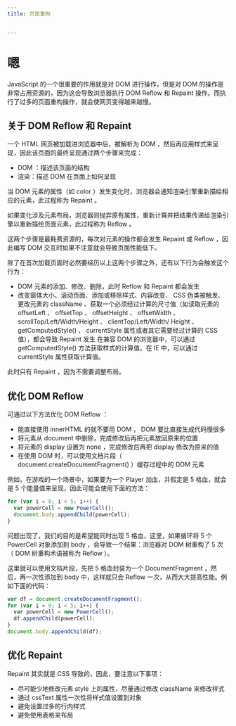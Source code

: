 ```yaml
---
title: 页面重构


---
```


# 嗯

JavaScript 的一个很重要的作用就是对 DOM 进行操作，但是对 DOM 的操作是非常占用资源的，因为这会导致浏览器执行 DOM Reflow 和 Repaint
操作。而执行了过多的页面重构操作，就会使网页变得越来越慢。

## 关于 DOM Reflow 和 Repaint

一个 HTML 网页被加载进浏览器中后，被解析为 DOM ，然后再应用样式来呈现，因此该页面的最终呈现通过两个步骤来完成：

- DOM ：描述该页面的结构
- 渲染：描述 DOM 在页面上如何呈现

当 DOM 元素的属性（如 color ）发生变化时，浏览器会通知渲染引擎重新描绘相应的元素，此过程称为 Repaint 。

如果变化涉及元素布局，浏览器则抛弃原有属性，重新计算并把结果传递给渲染引擎以重新描绘页面元素，此过程称为 Reflow 。

这两个步骤是最耗费资源的，每次对元素的操作都会发生 Repaint 或 Reflow ，因此编写 DOM 交互时如果不注意就会导致页面性能低下。

除了在首次加载页面时必然要经历以上这两个步骤之外，还有以下行为会触发这个行为：

- DOM 元素的添加、修改、删除，此时 Reflow 和 Repaint 都会发生
- 改变窗体大小、滚动页面、添加或移除样式、内容改变、 CSS 伪类被触发、更改元素的 className 、获取一个必须经过计算的尺寸值（如读取元素的 offsetLeft 、 offsetTop 、 offsetHeight 、 offsetWidth 、 scrollTop/Left/Width/Height 、 clientTop/Left/Width/ Height 、 getComputedStyle() 、 currentStyle 属性或者其它需要经过计算的 CSS 值），都会导致 Repaint 发生 在兼容 DOM 的浏览器中，可以通过 getComputedStyle() 方法获取样式的计算值。在 IE 中，可以通过 currentStyle 属性获取计算值。

此时只有 Repaint ，因为不需要调整布局。

## 优化 DOM Reflow

可通过以下方法优化 DOM Reflow ：

- 能直接使用 innerHTML 的就不要用 DOM ， DOM 要比直接生成代码慢很多
- 将元素从 document 中删除，完成修改后再把元素放回原来的位置
- 将元素的 display 设置为 none ，完成修改后再把 display 修改为原来的值
- 在使用 DOM 时，可以使用文档片段（ document.createDocumentFragment() ）缓存过程中的 DOM 元素

例如，在游戏的一个场景中，如果要为一个 Player 加血，并假定是 5 格血，就会是 5 个能量值来呈现，因此可能会使用下面的方法：

```js
for (var i = 0; i < 5; i++) {
  var powerCell = new PowerCell();
  document.body.appendChild(powerCell);
}
```

问题出现了，我们的目的是希望能同时出现 5 格血，这里，如果循环将 5 个 PowerCell 对象添加到 body ，会导致一个结果：浏览器对 DOM 树重构了 5 次（ DOM 树重构术语被称为 Reflow ）。

这里就可以使用文档片段，先把 5 格血封装为一个 DocumentFragment ，然后，再一次性添加到 body 中，这样就只会 Reflow 一次，从而大大提高性能。例如下面的代码：

```js
var df = document.createDocumentFragment();
for (var i = 0; i < 5; i++) {
  var powerCell = new PowerCell();
  df.appendChild(powerCell);
}
document.body.appendChild(df);
```

## 优化 Repaint

Repaint 其实就是 CSS 导致的，因此，要注意以下事项：

- 尽可能少地修改元素 style 上的属性，尽量通过修改 className 来修改样式
- 通过 cssText 属性一次性将样式值设置到对象
- 避免设置过多的行内样式
- 避免使用表格来布局

            